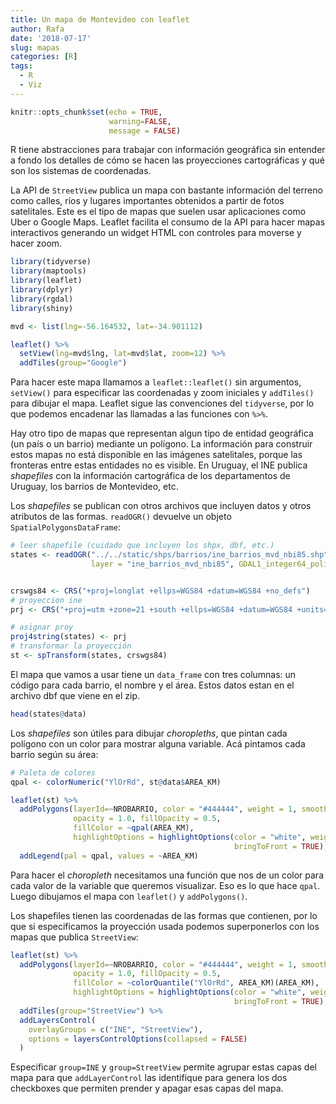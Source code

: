 ```yaml
---
title: Un mapa de Montevideo con leaflet
author: Rafa
date: '2018-07-17'
slug: mapas
categories: [R]
tags:
  - R
  - Viz
---
```


```r

knitr::opts_chunk$set(echo = TRUE, 
                      warning=FALSE,
                      message = FALSE)

```

R tiene abstracciones para trabajar con información geográfica sin entender a fondo los detalles de cómo se hacen las proyecciones cartográficas y qué son los sistemas de coordenadas. 

La API de `StreetView` publica un mapa con bastante información del terreno como calles, ríos y lugares importantes obtenidos a partir de fotos satelitales. Este es el tipo de mapas que suelen usar aplicaciones como Uber o Google Maps. Leaflet facilita el consumo de la API para hacer mapas interactivos generando un widget HTML con controles para moverse y hacer zoom. 


```r
library(tidyverse)
library(maptools)
library(leaflet)
library(dplyr)
library(rgdal)
library(shiny)

mvd <- list(lng=-56.164532, lat=-34.901112)

leaflet() %>% 
  setView(lng=mvd$lng, lat=mvd$lat, zoom=12) %>% 
  addTiles(group="Google") 
```

Para hacer este mapa llamamos a `leaflet::leaflet()` sin argumentos, `setView()` para especificar las coordenadas y zoom iniciales y `addTiles()` para dibujar el mapa. Leaflet sigue las convenciones del `tidyverse`, por lo que podemos encadenar las llamadas a las funciones con `%>% `.

Hay otro tipo de mapas que representan algun tipo de entidad geográfica (un país o un barrio) mediante un polígono. La información para construir estos mapas no está disponible en las imágenes satelitales, porque las fronteras entre estas entidades no es visible. En Uruguay, el INE publica _shapefiles_ con la información cartográfica de los departamentos de Uruguay, los barrios de Montevideo, etc.

Los _shapefiles_ se publican con otros archivos que incluyen datos y otros atributos de las formas. `readOGR()` devuelve un objeto `SpatialPolygonsDataFrame`:

```r
# leer shapefile (cuidado que incluyen los shpx, dbf, etc.)
states <- readOGR("../../static/shps/barrios/ine_barrios_mvd_nbi85.shp",
                  layer = "ine_barrios_mvd_nbi85", GDAL1_integer64_policy = TRUE)


crswgs84 <- CRS("+proj=longlat +ellps=WGS84 +datum=WGS84 +no_defs")
# proyeccion ine
prj <- CRS("+proj=utm +zone=21 +south +ellps=WGS84 +datum=WGS84 +units=m +no_defs")

# asignar proy
proj4string(states) <- prj
# transformar la proyección
st <- spTransform(states, crswgs84)
```

El mapa que vamos a usar tiene un `data_frame` con tres columnas: un código para cada barrio, el nombre y el área. Estos datos estan en el archivo dbf que viene en el zip.


```r
head(states@data)
```

Los _shapefiles_ son útiles para dibujar _choropleths_, que pintan cada polígono con un color para mostrar alguna variable. Acá pintamos cada barrio según su área:

```r
# Paleta de colores
qpal <- colorNumeric("YlOrRd", st@data$AREA_KM)

leaflet(st) %>%
  addPolygons(layerId=~NROBARRIO, color = "#444444", weight = 1, smoothFactor = 0.5,
              opacity = 1.0, fillOpacity = 0.5,
              fillColor = ~qpal(AREA_KM),
              highlightOptions = highlightOptions(color = "white", weight = 2,
                                                  bringToFront = TRUE), group="INE") %>% 
  addLegend(pal = qpal, values = ~AREA_KM)

```

Para hacer el _choropleth_ necesitamos una función que nos de un color para cada valor de la variable que queremos visualizar. Eso es lo que hace `qpal`. Luego dibujamos el mapa con `leaflet()` y `addPolygons()`.


Los shapefiles tienen las coordenadas de las formas que contienen, por lo que si especificamos la proyección usada podemos superponerlos con los mapas que publica `StreetView`:



```r

leaflet(st) %>%
  addPolygons(layerId=~NROBARRIO, color = "#444444", weight = 1, smoothFactor = 0.5,
              opacity = 1.0, fillOpacity = 0.5,
              fillColor = ~colorQuantile("YlOrRd", AREA_KM)(AREA_KM),
              highlightOptions = highlightOptions(color = "white", weight = 2,
                                                  bringToFront = TRUE), group="INE") %>%
  addTiles(group="StreetView") %>%
  addLayersControl(
    overlayGroups = c("INE", "StreetView"),
    options = layersControlOptions(collapsed = FALSE)
  )
```

Especificar `group=INE` y `group=StreetView` permite agrupar estas capas del mapa para que `addLayerControl` las identifique para genera los dos checkboxes que permiten prender y apagar esas capas del mapa. 
